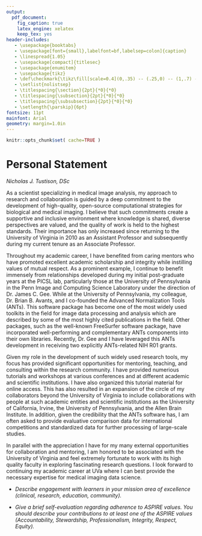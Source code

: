 ```yaml
---
output:
  pdf_document:
    fig_caption: true
    latex_engine: xelatex
    keep_tex: yes
header-includes:
   - \usepackage{booktabs}
   - \usepackage[font={small},labelfont=bf,labelsep=colon]{caption}
   - \linespread{1.05}
   - \usepackage[compact]{titlesec}
   - \usepackage{enumitem}
   - \usepackage{tikz}
   - \def\checkmark{\tikz\fill[scale=0.4](0,.35) -- (.25,0) -- (1,.7) -- (.25,.15) -- cycle;}
   - \setlist{nolistsep}
   - \titlespacing{\section}{2pt}{*0}{*0}
   - \titlespacing{\subsection}{2pt}{*0}{*0}
   - \titlespacing{\subsubsection}{2pt}{*0}{*0}
   - \setlength{\parskip}{6pt}
fontsize: 11pt
mainfont: Arial
geometry: margin=1.0in
---
```


<!--
   - \setlength{\parskip}{3pt}
   - \setlength{\topsep}{0pt}
   - \setlength{\partopsep}{0pt}
   - \setlength{\itemsep}{0pt}
   - \setlength{\floatsep}{0pt}
   - \setlength{\intextsep}{2pt}
   - \setlength{\abovecaptionskip}{2pt}
   - \setlength{\belowcaptionskip}{0pt}
-->


```r
knitr::opts_chunk$set( cache=TRUE )
```

\pagenumbering{gobble}

# Personal Statement
_Nicholas J. Tustison, DSc_

<!--
-->


As a scientist specializing in medical image analysis, my approach to research
and collaboration is guided by a deep commitment to the development of
high-quality, open-source computational strategies for biological and medical
imaging.  I believe that such commitments create a supportive and inclusive
environment where knowledge is shared, diverse perspectives are valued, and the
quality of work is held to the highest standards.  Their importance has only
increased since returning to the University of Virginia in 2010 as an Assistant
Professor and subsequently during my current tenure as an Associate Professor.

Throughout my academic career, I have benefited from caring mentors who have
promoted excellent academic scholarship and integrity while instilling values of
mutual respect.  As a prominent example, I continue to benefit immensely from
relationships developed during my initial post-graduate years at the PICSL lab,
particularly those at the University of Pennsylvania in the Penn Image and
Computing Science Laboratory under the direction of Dr. James C. Gee.  While at
the University of Pennsylvania, my colleague, Dr. Brian B. Avants, and I
co-founded the Advanced Normalization Tools (ANTs).  This software package has
become one of the most widely used toolkits in the field for image data
processing and analysis which are described by some of the most highly cited
publications in the field.  Other packages, such as the well-known FreeSurfer
software package, have incorporated well-performing and complementary ANTs
components into their own libraries.  Recently, Dr. Gee and I have leveraged
this ANTs development in receiving two explicitly ANTs-related NIH R01 grants.

Given my role in the development of such widely used research tools, my focus
has provided significant opportunities for mentoring, teaching, and consulting
within the research community.  I have provided numerious tutorials and
workshops at various conferences and at different academic and scientific
institutions.  I have also organized this tutorial material for online access.
This has also resulted in an expansion of the circle of my collaborators beyond
the University of Virginia to include collaborations with people at such
academic entities and scientific institutions as the University of California,
Irvine, the University of Pennsylvania, and the Allen Brain Institute.  In addition,
given the credibility that the ANTs software has, I am often asked to provide
evaluative comparison data for international competitions and standardized
data for further processing of large-scale studies.

In parallel with the appreciation I have for my many external opportunities for
collaboration and mentoring, I am honored to be associated with the University
of Virginia and feel extremely fortunate to work with its high quality faculty
in exploring fascinating research questions.  I look forward to continuing my
academic career at UVa where I can best provide the necessary expertise for
medical imaging data science.

* _Describe engagement with learners in your mission area of excellence
(clinical, research, education, community)._

* _Give a brief self-evaluation regarding adherence to ASPIRE values. You should
describe your contributions to at least one of the ASPIRE values
(Accountability, Stewardship, Professionalism, Integrity, Respect, Equity)._


<!--
Describe engagement with learners in your mission area of excellence (clinical,
research, education, community).

Give a brief self-evaluation regarding
adherence to ASPIRE values. You should describe your contributions to at least
one of the ASPIRE values (Accountability, Stewardship, Professionalism,
Integrity, Respect, Equity).
-->


